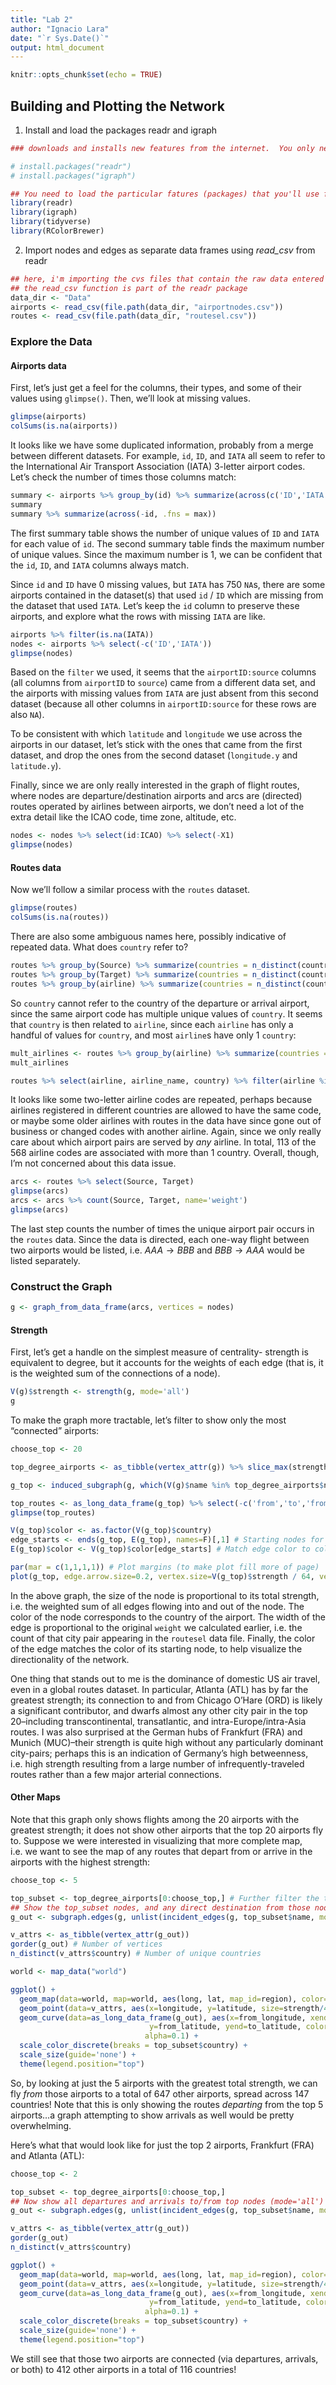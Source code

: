```yaml
---
title: "Lab 2"
author: "Ignacio Lara"
date: "`r Sys.Date()`"
output: html_document
---
```


```r
knitr::opts_chunk$set(echo = TRUE)
```

## Building and Plotting the Network

1. Install and load the packages readr and igraph

```r
### downloads and installs new features from the internet.  You only need to run these commands once.

# install.packages("readr")
# install.packages("igraph")

## You need to load the particular fatures (packages) that you'll use for a given session
library(readr)
library(igraph)
library(tidyverse)
library(RColorBrewer)
```

2. Import nodes and edges as separate data frames using *read_csv* from readr

```r
## here, i'm importing the cvs files that contain the raw data entered through excel
## the read_csv function is part of the readr package
data_dir <- "Data"
airports <- read_csv(file.path(data_dir, "airportnodes.csv"))
routes <- read_csv(file.path(data_dir, "routesel.csv"))
```
### Explore the Data
#### Airports data
First, let's just get a feel for the columns, their types, and some of their values using `glimpse()`. Then, we'll look at missing values.
```r
glimpse(airports)
colSums(is.na(airports))
```
It looks like we have some duplicated information, probably from a merge between different datasets. For example, `id`, `ID`, and `IATA` all seem to refer to the International Air Transport Association (IATA) 3-letter airport codes. Let's check the number of times those columns match:

```r
summary <- airports %>% group_by(id) %>% summarize(across(c('ID','IATA'), n_distinct))
summary
summary %>% summarize(across(-id, .fns = max))
```
The first summary table shows the number of unique values of `ID` and `IATA` for each value of `id`. The second summary table finds the maximum number of unique values. Since the maximum number is 1, we can be confident that the `id`, `ID`, and `IATA` columns always match. 

Since `id` and `ID` have 0 missing values, but `IATA` has 750 `NA`s, there are some airports contained in the dataset(s) that used `id` / `ID` which are missing from the dataset that used `IATA`. Let's keep the `id` column to preserve these airports, and explore what the rows with missing `IATA` are like.
```r
airports %>% filter(is.na(IATA))
nodes <- airports %>% select(-c('ID','IATA'))
glimpse(nodes)
```
Based on the `filter` we used, it seems that the `airportID:source` columns (all columns from `airportID` to `source`) came from a different data set, and the airports with missing values from `IATA` are just absent from this second dataset (because all other columns in `airportID:source` for these rows are also `NA`). 

To be consistent with which `latitude` and `longitude` we use across the airports in our dataset, let's stick with the ones that came from the first dataset, and drop the ones from the second dataset (`longitude.y` and `latitude.y`).

Finally, since we are only really interested in the graph of flight routes, where nodes are departure/destination airports and arcs are (directed) routes operated by airlines between airports, we don't need a lot of the extra detail like the ICAO code, time zone, altitude, etc.
```r
nodes <- nodes %>% select(id:ICAO) %>% select(-X1)
glimpse(nodes)
```
#### Routes data

Now we'll follow a similar process with the `routes` dataset.
```r
glimpse(routes)
colSums(is.na(routes))
```
There are also some ambiguous names here, possibly indicative of repeated data. What does `country` refer to?
```r
routes %>% group_by(Source) %>% summarize(countries = n_distinct(country))
routes %>% group_by(Target) %>% summarize(countries = n_distinct(country))
routes %>% group_by(airline) %>% summarize(countries = n_distinct(country))
```
So `country` cannot refer to the country of the departure or arrival airport, since the same airport code has multiple unique values of `country`. It seems that `country` is then related to `airline`, since each `airline` has only a handful of values for `country`, and most `airline`s have only 1 `country`:
```r
mult_airlines <- routes %>% group_by(airline) %>% summarize(countries = n_distinct(country)) %>% filter(countries > 1) %>% .$airline
mult_airlines

routes %>% select(airline, airline_name, country) %>% filter(airline %in% mult_airlines) %>% unique()
```
It looks like some two-letter airline codes are repeated, perhaps because airlines registered in different countries are allowed to have the same code, or maybe some older airlines with routes in the data have since gone out of business or changed codes with another airline. Again, since we only really care about which airport pairs are served by _any_ airline. In total, 113 of the 568 airline codes are associated with more than 1 country. Overall, though, I'm not concerned about this data issue.
```r
arcs <- routes %>% select(Source, Target)
glimpse(arcs)
arcs <- arcs %>% count(Source, Target, name='weight')
glimpse(arcs)
```
The last step counts the number of times the unique airport pair occurs in the `routes` data. Since the data is directed, each one-way flight between two airports would be listed, i.e. $AAA \rightarrow BBB$ and $BBB \rightarrow AAA$ would be listed separately.

### Construct the Graph

```r
g <- graph_from_data_frame(arcs, vertices = nodes)
```

#### Strength

First, let's get a handle on the simplest measure of centrality- strength is equivalent to degree, but it accounts for the weights of each edge (that is, it is the weighted sum of the connections of a node).

```r
V(g)$strength <- strength(g, mode='all')
g
```
To make the graph more tractable, let's filter to show only the most "connected" airports:
```r
choose_top <- 20

top_degree_airports <- as_tibble(vertex_attr(g)) %>% slice_max(strength, n = choose_top)

g_top <- induced_subgraph(g, which(V(g)$name %in% top_degree_airports$name))

top_routes <- as_long_data_frame(g_top) %>% select(-c('from','to','from_airportID','to_airportID'))
glimpse(top_routes)

V(g_top)$color <- as.factor(V(g_top)$country)
edge_starts <- ends(g_top, E(g_top), names=F)[,1] # Starting nodes for each edge
E(g_top)$color <- V(g_top)$color[edge_starts] # Match edge color to color of starting node

par(mar = c(1,1,1,1)) # Plot margins (to make plot fill more of page)
plot(g_top, edge.arrow.size=0.2, vertex.size=V(g_top)$strength / 64, vertex.shape='circle', vertex.label.cex=1, vertex.label.font=2, vertex.label.family='sans', vertex.label.color='black', edge.width = E(g_top)$weight / 5, edge.curved = 0.1, layout=layout.circle, palette=brewer.pal(n_distinct(V(g_top)$country), 'Paired'))

```
In the above graph, the size of the node is proportional to its total strength, i.e. the weighted sum of all edges flowing into and out of the node. The color of the node corresponds to the country of the airport. The width of the edge is proportional to the original `weight` we calculated earlier, i.e. the count of that city pair appearing in the `routesel` data file. Finally, the color of the edge matches the color of its starting node, to help visualize the directionality of the network. 

One thing that stands out to me is the dominance of domestic US air travel, even in a global routes dataset. In particular, Atlanta (ATL) has by far the greatest strength; its connection to and from Chicago O'Hare (ORD) is likely a significant contributor, and dwarfs almost any other city pair in the top 20--including transcontinental, transatlantic, and intra-Europe/intra-Asia routes. I was also surprised at the German hubs of Frankfurt (FRA) and Munich (MUC)--their strength is quite high without any particularly dominant city-pairs; perhaps this is an indication of Germany's high betweenness, i.e. high strength resulting from a large number of infrequently-traveled routes rather than a few major arterial connections.

#### Other Maps

Note that this graph only shows flights among the 20 airports with the greatest strength; it does not show other airports that the top 20 airports fly to. Suppose we were interested in visualizing that more complete map, i.e. we want to see the map of any routes that depart from or arrive in the airports with the highest strength:
```r
choose_top <- 5

top_subset <- top_degree_airports[0:choose_top,] # Further filter the top list from above
## Show the top_subset nodes, and any direct destination from those nodes (1-neighbors)
g_out <- subgraph.edges(g, unlist(incident_edges(g, top_subset$name, mode="out"), use.names=F))

v_attrs <- as_tibble(vertex_attr(g_out))
gorder(g_out) # Number of vertices
n_distinct(v_attrs$country) # Number of unique countries

world <- map_data("world")

ggplot() +
  geom_map(data=world, map=world, aes(long, lat, map_id=region), color='gray', fill='white', size=0.05) +
  geom_point(data=v_attrs, aes(x=longitude, y=latitude, size=strength/4096, color=country), alpha=0.2) +
  geom_curve(data=as_long_data_frame(g_out), aes(x=from_longitude, xend=to_longitude,
                               y=from_latitude, yend=to_latitude, color=factor(from_country), size=weight/4096),
                              alpha=0.1) + 
  scale_color_discrete(breaks = top_subset$country) + 
  scale_size(guide='none') +
  theme(legend.position="top")
```


So, by looking at just the 5 airports with the greatest total strength, we can fly _from_ those airports to a total of 647 other airports, spread across 147 countries! Note that this is only showing the routes _departing_ from the top 5 airports...a graph attempting to show arrivals as well would be pretty overwhelming.

Here's what that would look like for just the top 2 airports, Frankfurt (FRA) and Atlanta (ATL):
```r
choose_top <- 2

top_subset <- top_degree_airports[0:choose_top,]
## Now show all departures and arrivals to/from top nodes (mode='all')
g_out <- subgraph.edges(g, unlist(incident_edges(g, top_subset$name, mode="all"), use.names=F))

v_attrs <- as_tibble(vertex_attr(g_out))
gorder(g_out)
n_distinct(v_attrs$country)

ggplot() +
  geom_map(data=world, map=world, aes(long, lat, map_id=region), color='gray', fill='white', size=0.05) +
  geom_point(data=v_attrs, aes(x=longitude, y=latitude, size=strength/4096, color=country), alpha=0.2) +
  geom_curve(data=as_long_data_frame(g_out), aes(x=from_longitude, xend=to_longitude,
                               y=from_latitude, yend=to_latitude, color=factor(from_country), size=weight/4096),
                              alpha=0.1) + 
  scale_color_discrete(breaks = top_subset$country) + 
  scale_size(guide='none') +
  theme(legend.position="top")
```


We still see that those two airports are connected (via departures, arrivals, or both) to 412 other airports in a total of 116 countries!